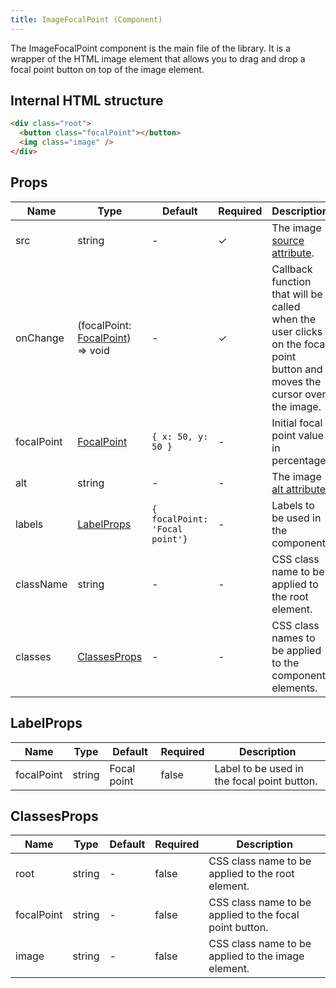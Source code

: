 ```yaml
---
title: ImageFocalPoint (Component)
---
```


The ImageFocalPoint component is the main file of the library. It is a wrapper of the HTML image element that allows you to drag and drop a focal point button on top of the image element.

## Internal HTML structure

```html
<div class="root">
  <button class="focalPoint"></button>
  <img class="image" />
</div>
```

## Props

| Name       | Type                                            | Default                        | Required | Description                                                                                                               |
| ---------- | ----------------------------------------------- | ------------------------------ | -------- | ------------------------------------------------------------------------------------------------------------------------- |
| src        | string                                          | -                              | &check;  | The image [source attribute](https://developer.mozilla.org/en-US/docs/Web/HTML/Element/img#attr-src).                     |
| onChange   | (focalPoint: [FocalPoint](focal-point)) => void | -                              | &check;  | Callback function that will be called when the user clicks on the focal point button and moves the cursor over the image. |
| focalPoint | [FocalPoint](focal-point)                       | `{ x: 50, y: 50 }`             | -        | Initial focal point value in percentage.                                                                                  |
| alt        | string                                          | -                              | -        | The image [alt attribute](https://developer.mozilla.org/en-US/docs/Web/HTML/Element/img#attr-alt).                        |
| labels     | [LabelProps](#labelprops)                       | `{ focalPoint: 'Focal point'}` | -        | Labels to be used in the component.                                                                                       |
| className  | string                                          | -                              | -        | CSS class name to be applied to the root element.                                                                         |
| classes    | [ClassesProps](#classesprops)                   | -                              | -        | CSS class names to be applied to the component elements.                                                                  |

## LabelProps

| Name       | Type   | Default     | Required | Description                                 |
| ---------- | ------ | ----------- | -------- | ------------------------------------------- |
| focalPoint | string | Focal point | false    | Label to be used in the focal point button. |

## ClassesProps

| Name       | Type   | Default | Required | Description                                             |
| ---------- | ------ | ------- | -------- | ------------------------------------------------------- |
| root       | string | -       | false    | CSS class name to be applied to the root element.       |
| focalPoint | string | -       | false    | CSS class name to be applied to the focal point button. |
| image      | string | -       | false    | CSS class name to be applied to the image element.      |
